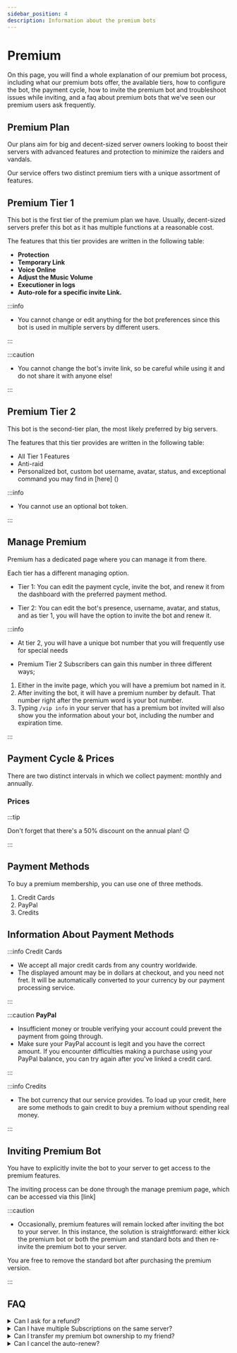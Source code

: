 ```yaml
---
sidebar_position: 4
description: Information about the premium bots
---
```


# Premium

On this page, you will find a whole explanation of our premium bot process, including what our premium bots offer, the available tiers, how to configure the bot, the payment cycle, how to invite the premium bot and troubleshoot issues while inviting, and a faq about premium bots that we've seen our premium users ask frequently.

## Premium Plan

Our plans aim for big and decent-sized server owners looking to boost their servers with advanced features and protection to minimize the raiders and vandals. 

Our service offers two distinct premium tiers with a unique assortment of features.

## Premium Tier 1 

This bot is the first tier of the premium plan we have. Usually, decent-sized servers prefer this bot as it has multiple functions at a reasonable cost. 

The features that this tier provides are written in the following table:

- **Protection**
- **Temporary Link**
- **Voice Online**
- **Adjust the Music Volume**
- **Executioner in logs**
- **Auto-role for a specific invite Link.**

:::info

- You cannot change or edit anything for the bot preferences since this bot is used in multiple servers by different users.

:::

:::caution

- You cannot change the bot's invite link, so be careful while using it and do not share it with anyone else!

:::

## Premium Tier 2

This bot is the second-tier plan, the most likely preferred by big servers.

The features that this tier provides are written in the following table:

- All Tier 1 Features
- Anti-raid
- Personalized bot, custom bot username, avatar, status, and exceptional command you may find in [here] ()

:::info

- You cannot use an optional bot token. 

:::

## Manage Premium

Premium has a dedicated page where you can manage it from there.

Each tier has a different managing option.

- Tier 1: You can edit the payment cycle, invite the bot, and renew it from the dashboard with the preferred payment method.

- Tier 2: You can edit the bot's presence, username, avatar, and status, and as tier 1, you will have the option to invite the bot and renew it.

:::info

- At tier 2, you will have a unique bot number that you will frequently use for special needs

- Premium Tier 2 Subscribers can gain this number in three different ways;
1. Either in the invite page, which you will have a premium bot named in it.
2. After inviting the bot, it will have a premium number by default. That number right after the premium word is your bot number.
3. Typing `/vip info` in your server that has a premium bot invited will also show you the information about your bot, including the number and expiration time.

:::

## Payment Cycle & Prices 

There are two distinct intervals in which we collect payment: monthly and annually.

### Prices


:::tip 

Don't forget that there's a 50% discount on the annual plan! :wink:

:::

## Payment Methods

To buy a premium membership, you can use one of three methods.

1. Credit Cards
2. PayPal
3. Credits

## Information About Payment Methods 

:::info Credit Cards

- We accept all major credit cards from any country worldwide.
- The displayed amount may be in dollars at checkout, and you need not fret. It will be automatically converted to your currency by our payment processing service.

:::


:::caution **PayPal**

- Insufficient money or trouble verifying your account could prevent the payment from going through. 
- Make sure your PayPal account is legit and you have the correct amount. If you encounter difficulties making a purchase using your PayPal balance, you can try again after you've linked a credit card.

:::

:::info Credits

- The bot currency that our service provides. To load up your credit, here are some methods to gain credit to buy a premium without spending real money.

:::

## Inviting Premium Bot

You have to explicitly invite the bot to your server to get access to the premium features.

The inviting process can be done through the manage premium page, which can be accessed via this [link]

:::caution

- Occasionally, premium features will remain locked after inviting the bot to your server. In this instance, the solution is straightforward: either kick the premium bot or both the premium and standard bots and then re-invite the premium bot to your server.

You are free to remove the standard bot after purchasing the premium version.

:::

## FAQ

<details>

<summary>Can I ask for a refund?</summary>

> You indeed can. However, you must first check the refund policy and ensure you issue a refund request for a reasonable reason within seven days beginning from the initial purchase date.

</details>

<details>

<summary>Can I have multiple Subscriptions on the same server?</summary>

> No, you can't—only one premium bot per server.

</details>

<details>

<summary> Can I transfer my premium bot ownership to my friend?</summary>

> Yes, you can! However, this is limited to the `Tier 2` plan.


</details>


<details>

<summary>Can I cancel the auto-renew?</summary>

> Yes, you indeed can! Through the manage premium page and click on cancel. For further details, here


</details>
